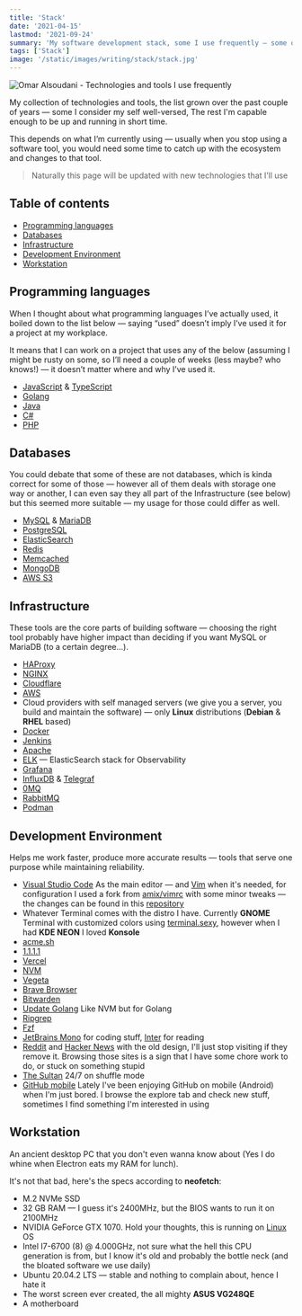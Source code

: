 ```yaml
---
title: 'Stack'
date: '2021-04-15'
lastmod: '2021-09-24'
summary: 'My software development stack, some I use frequently — some occasionally and the rest rarely or I have used in the past'
tags: ['Stack']
image: '/static/images/writing/stack/stack.jpg'
---
```


![Omar Alsoudani - Technologies and tools I use frequently](/static/images/writing/stack/stack.jpg)

My collection of technologies and tools, the list grown over the past couple of years — some I consider my self well-versed, The rest I'm capable enough to be up and running in short time.

This depends on what I’m currently using — usually when you stop using a software tool, you would need some time to catch up with the ecosystem and changes to that tool.

> Naturally this page will be updated with new technologies that I’ll use

## Table of contents

- [Programming languages](#programming-languages)
- [Databases](#databases)
- [Infrastructure](#infrastructure)
- [Development Environment](#development-environment)
- [Workstation](#workstation)

## Programming languages

When I thought about what programming languages I’ve actually used, it boiled down to the list below — saying “used” doesn’t imply I’ve used it for a project at my workplace.

It means that I can work on a project that uses any of the below (assuming I might be rusty on some, so I’ll need a couple of weeks (less maybe? who knows!) — it doesn’t matter where and why I’ve used it.

- [JavaScript](https://pbs.twimg.com/media/ChnulxvW0AEUs1J?format=jpg&name=large) & [TypeScript](https://www.typescriptlang.org/)
- [Golang](https://golang.org/)
- [Java](https://spring.io/projects/spring-boot)
- [C#](https://dotnet.microsoft.com/download/)
- [PHP](https://i.imgur.com/VgqoCKW.png)

## Databases

You could debate that some of these are not databases, which is kinda correct for some of those — however all of them deals with storage one way or another, I can even say they all part of the Infrastructure (see below) but this seemed more suitable — my usage for those could differ as well.

- [MySQL](https://www.mysql.com/) & [MariaDB](https://mariadb.org/)
- [PostgreSQL](https://www.postgresql.org/)
- [ElasticSearch](https://www.elastic.co/)
- [Redis](https://redis.io/)
- [Memcached](https://memcached.org/)
- [MongoDB](https://www.mongodb.com/)
- [AWS S3](https://aws.amazon.com/s3/)

## Infrastructure

These tools are the core parts of building software — choosing the right tool probably have higher impact than deciding if you want MySQL or MariaDB (to a certain degree…).

- [HAProxy](https://www.haproxy.org/)
- [NGINX](https://nginx.org/)
- [Cloudflare](https://cloudflare.com/)
- [AWS](https://aws.amazon.com/)
- Cloud providers with self managed servers (we give you a server, you build and maintain the software) — only **Linux** distributions (**Debian** & **RHEL** based)
- [Docker](https://www.docker.com/)
- [Jenkins](https://www.jenkins.io/)
- [Apache](https://httpd.apache.org/)
- [ELK](https://www.elastic.co/elastic-stack/) — ElasticSearch stack for Observability
- [Grafana](https://grafana.com/)
- [InfluxDB](https://www.influxdata.com/products/influxdb/) & [Telegraf](https://www.influxdata.com/time-series-platform/telegraf/)
- [0MQ](https://zeromq.org/)
- [RabbitMQ](https://www.rabbitmq.com/)
- [Podman](https://podman.io/)

## Development Environment

Helps me work faster, produce more accurate results — tools that serve one purpose while maintaining reliability.

- [Visual Studio Code](https://code.visualstudio.com/) As the main editor — and [Vim](/static/images/vim-qq.jpg) when it's needed, for configuration I used a fork from [amix/vimrc](https://github.com/amix/vimrc/) with some minor tweaks — the changes can be found in this [repository](https://github.com/omaralsoudanii/vimrc/)
- Whatever Terminal comes with the distro I have. Currently **GNOME** Terminal with customized colors using [terminal.sexy](https://terminal.sexy), however when I had **KDE NEON** I loved **Konsole**
- [acme.sh](https://github.com/acmesh-official/acme.sh/)
- [1.1.1.1](https://1.1.1.1/)
- [Vercel](https://vercel.com/)
- [NVM](https://github.com/nvm-sh/nvm/)
- [Vegeta](https://github.com/tsenart/vegeta)
- [Brave Browser](https://brave.com/)
- [Bitwarden](https://bitwarden.com/)
- [Update Golang](https://github.com/udhos/update-golang) Like NVM but for Golang
- [Ripgrep](https://github.com/BurntSushi/ripgrep/)
- [Fzf](https://github.com/junegunn/fzf/)
- [JetBrains Mono](https://www.jetbrains.com/lp/mono/) for coding stuff, [Inter](https://rsms.me/inter/) for reading
- [Reddit](https://www.reddit.com/) and [Hacker News](https://news.ycombinator.com/) with the old design, I'll just stop visiting if they remove it. Browsing those sites is a sign that I have some chore work to do, or stuck on something stupid
- [The Sultan](https://www.youtube.com/channel/UCiYs0vL7tkkCK4yF_YhfyEQ/playlists) 24/7 on shuffle mode
- [GitHub mobile](https://github.com/mobile) Lately I've been enjoying GitHub on mobile (Android) when I'm just bored. I browse the explore tab and check new stuff, sometimes I find something I'm interested in using

## Workstation

An ancient desktop PC that you don't even wanna know about (Yes I do whine when Electron eats my RAM for lunch).

It's not that bad, here's the specs according to **neofetch**:

- M.2 NVMe SSD
- 32 GB RAM — I guess it's 2400MHz, but the BIOS wants to run it on 2100MHz
- NVIDIA GeForce GTX 1070. Hold your thoughts, this is running on [Linux](/static/images/writing/stack/linus-torvalds-middle-finger.jpg) OS
- Intel I7-6700 (8) @ 4.000GHz, not sure what the hell this CPU generation is from, but I know it's old and probably the bottle neck (and the bloated software we use daily)
- Ubuntu 20.04.2 LTS — stable and nothing to complain about, hence I hate it
- The worst screen ever created, the all mighty **ASUS VG248QE**
- A motherboard
